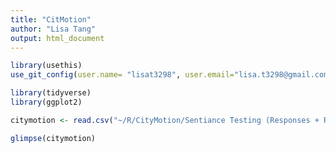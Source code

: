 ```yaml
---
title: "CitMotion"
author: "Lisa Tang"
output: html_document
---
```


```r
library(usethis)
use_git_config(user.name= "lisat3298", user.email="lisa.t3298@gmail.com")
```

```r
library(tidyverse)
library(ggplot2)
```


```r
citymotion <- read.csv("~/R/CityMotion/Sentiance Testing (Responses + Reimbursements) - Duration Data.csv")
```

```r
glimpse(citymotion)
```


